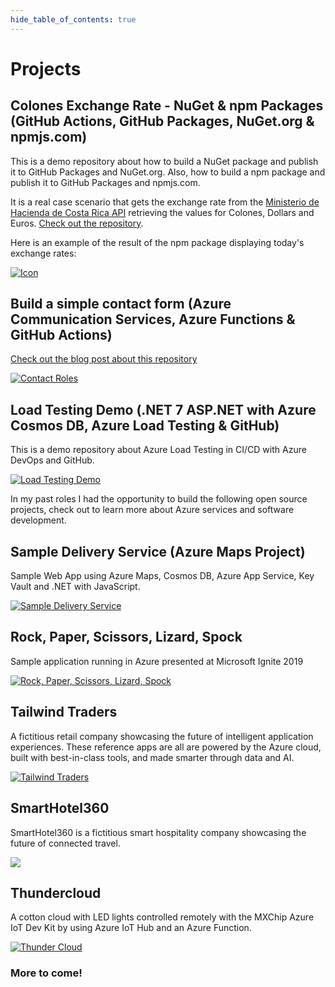 ```yaml
---
hide_table_of_contents: true
---
```



# Projects

## Colones Exchange Rate - NuGet & npm Packages (GitHub Actions, GitHub Packages, NuGet.org & npmjs.com)

This is a demo repository about how to build a NuGet package and publish it to GitHub Packages and NuGet.org. Also, how to build a npm package and publish it to GitHub Packages and npmjs.com.

It is a real case scenario that gets the exchange rate from the [Ministerio de Hacienda de Costa Rica API](https://api.hacienda.go.cr/indicadores/tc) retrieving the values for Colones, Dollars and Euros.
[Check out the repository](https://github.com/dsanchezcr/ColonesExchangeRate).

Here is an example of the result of the npm package displaying today's exchange rates:

<ExchangeRates />

[![Icon](../../static/img/blog/2023-11-06-ColonesExchangeRate/Icon.png)](https://github.com/dsanchezcr/ColonesExchangeRate)

## Build a simple contact form (Azure Communication Services, Azure Functions & GitHub Actions)

[Check out the blog post about this repository](/blog/building-a-contact-form-with-azure)

[![Contact Roles](../../static/img/blog/2023-04-23-BuildContactForm/ContactFormResult.jpg)](https://github.com/dsanchezcr/ContactFormWithAzure)

## Load Testing Demo (.NET 7 ASP.NET with Azure Cosmos DB, Azure Load Testing & GitHub)

This is a demo repository about Azure Load Testing in CI/CD with Azure DevOps and GitHub.

[![Load Testing Demo](../../static/img/blog/2022-12-21-LoadTesting/LoadTestingWebApp.jpg)](https://github.com/dsanchezcr/LoadTestingDemo)

In my past roles I had the opportunity to build the following open source projects, check out to learn more about Azure services and software development.

## Sample Delivery Service (Azure Maps Project)

Sample Web App using Azure Maps, Cosmos DB, Azure App Service, Key Vault and .NET with JavaScript.

[![Sample Delivery Service](https://raw.githubusercontent.com/dsanchezcr/SampleDeliveryService/main/Images/App.gif)](https://github.com/dsanchezcr/SampleDeliveryService)

## Rock, Paper, Scissors, Lizard, Spock

Sample application running in Azure presented at Microsoft Ignite 2019

[![Rock, Paper, Scissors, Lizard, Spock](https://raw.githubusercontent.com/microsoft/RockPaperScissorsLizardSpock/main/Documents/Images/RPSLS.gif)](https://github.com/microsoft/RockPaperScissorsLizardSpock)

## Tailwind Traders

A fictitious retail company showcasing the future of intelligent application experiences. These reference apps are all are powered by the Azure cloud, built with best-in-class tools, and made smarter through data and AI.

[![Tailwind Traders](https://raw.githubusercontent.com/microsoft/TailwindTraders/master/Documents/Images/Logo.png)](https://github.com/microsoft/TailwindTraders)

## SmartHotel360

SmartHotel360 is a fictitious smart hospitality company showcasing the future of connected travel.

[![](https://raw.githubusercontent.com/microsoft/SmartHotel360/master/Documents/Images/Logo.png)](https://github.com/microsoft/SmartHotel360)

## Thundercloud

A cotton cloud with LED lights controlled remotely with the MXChip Azure IoT Dev Kit by using Azure IoT Hub and an Azure Function.

[![Thunder Cloud](https://raw.githubusercontent.com/dsanchezcr/Thundercloud/main/Images/Thundercloud.gif)](https://github.com/dsanchezcr/Thundercloud)

### More to come!